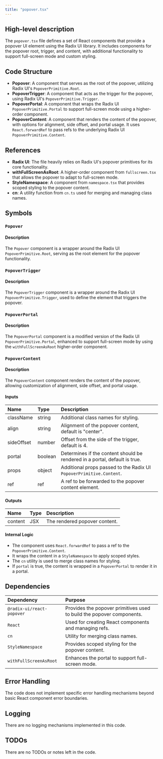 ```yaml
---
title: "popover.tsx"
---
```


## High-level description

The `popover.tsx` file defines a set of React components that provide a popover UI element using the Radix UI library. It includes components for the popover root, trigger, and content, with additional functionality to support full-screen mode and custom styling.

## Code Structure

- **Popover**: A component that serves as the root of the popover, utilizing Radix UI's `PopoverPrimitive.Root`.
- **PopoverTrigger**: A component that acts as the trigger for the popover, using Radix UI's `PopoverPrimitive.Trigger`.
- **PopoverPortal**: A component that wraps the Radix UI `PopoverPrimitive.Portal` to support full-screen mode using a higher-order component.
- **PopoverContent**: A component that renders the content of the popover, with options for alignment, side offset, and portal usage. It uses `React.forwardRef` to pass refs to the underlying Radix UI `PopoverPrimitive.Content`.

## References

- **Radix UI**: The file heavily relies on Radix UI's popover primitives for its core functionality.
- **withFullScreenAsRoot**: A higher-order component from `fullscreen.tsx` that allows the popover to adapt to full-screen mode.
- **StyleNamespace**: A component from `namespace.tsx` that provides scoped styling to the popover content.
- **cn**: A utility function from `cn.ts` used for merging and managing class names.

## Symbols

### `Popover`
#### Description
The `Popover` component is a wrapper around the Radix UI `PopoverPrimitive.Root`, serving as the root element for the popover functionality.

### `PopoverTrigger`
#### Description
The `PopoverTrigger` component is a wrapper around the Radix UI `PopoverPrimitive.Trigger`, used to define the element that triggers the popover.

### `PopoverPortal`
#### Description
The `PopoverPortal` component is a modified version of the Radix UI `PopoverPrimitive.Portal`, enhanced to support full-screen mode by using the `withFullScreenAsRoot` higher-order component.

### `PopoverContent`
#### Description
The `PopoverContent` component renders the content of the popover, allowing customization of alignment, side offset, and portal usage.

#### Inputs
| Name       | Type   | Description                                                                 |
|:-----------|:-------|:----------------------------------------------------------------------------|
| className  | string | Additional class names for styling.                                         |
| align      | string | Alignment of the popover content, default is "center".                      |
| sideOffset | number | Offset from the side of the trigger, default is 4.                          |
| portal     | boolean| Determines if the content should be rendered in a portal, default is true.  |
| props      | object | Additional props passed to the Radix UI `PopoverPrimitive.Content`.         |
| ref        | ref    | A ref to be forwarded to the popover content element.                       |

#### Outputs
| Name    | Type   | Description                      |
|:--------|:-------|:---------------------------------|
| content | JSX    | The rendered popover content.    |

#### Internal Logic
- The component uses `React.forwardRef` to pass a ref to the `PopoverPrimitive.Content`.
- It wraps the content in a `StyleNamespace` to apply scoped styles.
- The `cn` utility is used to merge class names for styling.
- If `portal` is true, the content is wrapped in a `PopoverPortal` to render it in a portal.

## Dependencies

| Dependency                  | Purpose                                                                 |
|:----------------------------|:------------------------------------------------------------------------|
| `@radix-ui/react-popover`   | Provides the popover primitives used to build the popover components.   |
| `React`                     | Used for creating React components and managing refs.                   |
| `cn`                        | Utility for merging class names.                                        |
| `StyleNamespace`            | Provides scoped styling for the popover content.                        |
| `withFullScreenAsRoot`      | Enhances the portal to support full-screen mode.                        |

## Error Handling
The code does not implement specific error handling mechanisms beyond basic React component error boundaries.

## Logging
There are no logging mechanisms implemented in this code.

## TODOs
There are no TODOs or notes left in the code.
